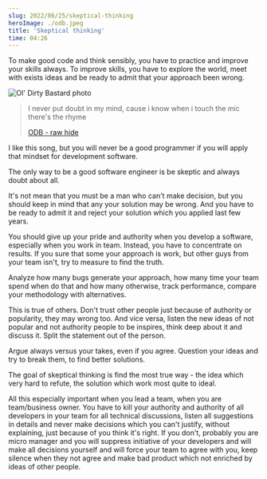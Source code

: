 ```yaml
---
slug: 2022/06/25/skeptical-thinking
heroImage: ./odb.jpeg
title: 'Skeptical thinking'
time: 04:26
---
```


To make good code and think sensibly, you have to practice and improve your skills always. To improve skills, you have to explore the world, meet with exists ideas and be ready to admit that your approach been wrong.

![Ol' Dirty Bastard photo](./odb.jpeg)

> I never put doubt in my mind, cause i know when i touch the mic there's the rhyme
>
> [ODB - raw hide](https://www.youtube.com/watch?v=bPxXe8LCvI8)

I like this song, but you will never be a good programmer if you will apply that mindset for development software.

The only way to be a good software engineer is be skeptic and always doubt about all.

It's not mean that you must be a man who can't make decision, but you should keep in mind that any your solution may be wrong. And you have to be ready to admit it and reject your solution which you applied last few years.

You should give up your pride and authority when you develop a software, especially when you work in team. Instead, you have to concentrate on results. If you sure that some your approach is work, but other guys from your team isn't, try to measure to find the truth.

Analyze how many bugs generate your approach, how many time your team spend when do that and how many otherwise, track performance, compare your methodology with alternatives.

This is true of others. Don't trust other people just because of authority or popularity, they may wrong too. And vice versa, listen the new ideas of not popular and not authority people to be inspires, think deep about it and discuss it. Split the statement out of the person.

Argue always versus your takes, even if you agree. Question your ideas and try to break them, to find better solutions.

The goal of skeptical thinking is find the most true way - the idea which very hard to refute, the solution which work most quite to ideal.

All this especially important when you lead a team, when you are team/business owner. You have to kill your authority and authority of all developers in your team for all technical discussions, listen all suggestions in details and never make decisions which you can't justify, without explaining, just because of you think it's right. If you don't, probably you are micro manager and you will suppress initiative of your developers and will make all decisions yourself and will force your team to agree with you, keep silence when they not agree and make bad product which not enriched by ideas of other people.
